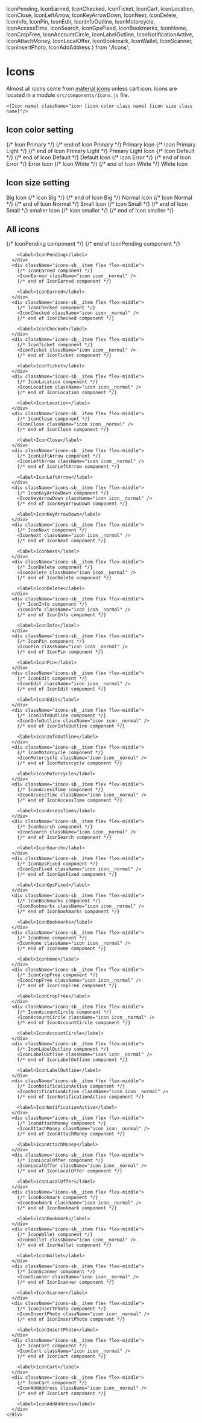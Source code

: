   IconPending,
  IconEarned,
  IconChecked,
  IconTicket,
  IconCart,
  IconLocation,
  IconClose,
  IconLeftArrow,
  IconKeyArrowDown,
  IconNext,
  IconDelete,
  IconInfo,
  IconPin,
  IconEdit,
  IconInfoOutline,
  IconMotorcycle,
  IconAccessTime,
  IconSearch,
  IconGpsFixed,
  IconBookmarks,
  IconHome,
  IconCropFree,
  IconAccountCircle,
  IconLabelOutline,
  IconNotificationActive,
  IconAttachMoney,
  IconLocalOffer,
  IconBookmark,
  IconWallet,
  IconScanner,
  IconInsertPhoto,
  IconAddAddress
} from './Icons';

<Meta title="Common/Icons" />

<style>{`
  .icons-sb__list {
    flex-wrap: wrap;
  }

  .icons-sb__item {
    padding: 5px;
    width: 20%;
  }

  .icon-sb__label {
    width: 100px;
  }
`}</style>

# Icons
Almost all icons come from <a target="_blank" href="https://material.io/resources/icons/?style=baseline">material icons</a> unless cart icon. Icons are located in a module `src/components/Icons.js` file.

`<{Icon name} className="icon [icon color class name] [icon size class name]"/>`

## Icon color setting

<Preview>
  <Story name="icon colors">
    <div>
      <List>
        <Item className="flex flex-middle">
          {/* Icon Primary */}
          <IconPending className="icon icon__primary" />
          {/* end of Icon Primary */}
          <label className="padding-small">Primary Icon</label>
        </Item>
        <Item className="flex flex-middle">
          {/* Icon Primary Light */}
          <IconPending className="icon icon__primary-light" />
          {/* end of Icon Primary Light */}
          <label className="padding-small">Primary Light Icon</label>
        </Item>
        <Item className="flex flex-middle">
          {/* Icon Default */}
          <IconPending className="icon icon__default" />
          {/* end of Icon Default */}
          <label className="padding-small">Default Icon</label>
        </Item>
        <Item className="flex flex-middle">
          {/* Icon Error */}
          <IconPending className="icon icon__error" />
          {/* end of Icon Error */}
          <label className="padding-small">Error Icon</label>
        </Item>
        <Item className="flex flex-middle">
          {/* Icon White */}
          <IconPending className="icon icon__white" style={{backgroundColor: '#303030', borderRadius: '50%'}}/>
          {/* end of Icon White */}
          <label className="padding-small">White Icon</label>
        </Item>
      </List>
    </div>
  </Story>
</Preview>

## Icon size setting

<Preview>
  <Story name="icon sizes">
    <div>
      <List>
        <Item className="flex flex-middle">
          <label className="icon-sb__label padding-small">Big Icon</label>
          {/* Icon Big */}
          <IconPending className="icon icon__big" />
          {/* end of Icon Big */}
        </Item>
        <Item className="flex flex-middle">
          <label className="icon-sb__label padding-small">Normal Icon</label>
          {/* Icon Normal */}
          <IconPending className="icon icon__normal" />
          {/* end of Icon Normal */}
        </Item>
        <Item className="flex flex-middle">
          <label className="icon-sb__label padding-small">Small Icon</label>
          {/* Icon Small */}
          <IconPending className="icon icon__small" />
          {/* end of Icon Small */}
        </Item>
        <Item className="flex flex-middle">
          <label className="icon-sb__label padding-small">smaller Icon</label>
          {/* Icon smaller */}
          <IconPending className="icon icon__smaller" />
          {/* end of Icon smaller */}
        </Item>
      </List>
    </div>
  </Story>
</Preview>

## All icons

<Preview>
  <Story name="all icons">
    <div className="icons-sb__list flex flex-middle flex-space-between">
      <div className="icons-sb__item flex flex-middle">
        {/* IconPending component */}
        <IconPending className="icon icon__normal" />
        {/* end of IconPending component */}

        <label>IconPending</label>
      </div>
      <div className="icons-sb__item flex flex-middle">
        {/* IconEarned component */}
        <IconEarned className="icon icon__normal" />
        {/* end of IconEarned component */}

        <label>IconEarned</label>
      </div>
      <div className="icons-sb__item flex flex-middle">
        {/* IconChecked component */}
        <IconChecked className="icon icon__normal" />
        {/* end of IconChecked component */}

        <label>IconChecked</label>
      </div>
      <div className="icons-sb__item flex flex-middle">
        {/* IconTicket component */}
        <IconTicket className="icon icon__normal" />
        {/* end of IconTicket component */}

        <label>IconTicket</label>
      </div>
      <div className="icons-sb__item flex flex-middle">
        {/* IconLocation component */}
        <IconLocation className="icon icon__normal" />
        {/* end of IconLocation component */}

        <label>IconLocation</label>
      </div>
      <div className="icons-sb__item flex flex-middle">
        {/* IconClose component */}
        <IconClose className="icon icon__normal" />
        {/* end of IconClose component */}

        <label>IconClose</label>
      </div>
      <div className="icons-sb__item flex flex-middle">
        {/* IconLeftArrow component */}
        <IconLeftArrow className="icon icon__normal" />
        {/* end of IconLeftArrow component */}

        <label>IconLeftArrow</label>
      </div>
      <div className="icons-sb__item flex flex-middle">
        {/* IconKeyArrowDown component */}
        <IconKeyArrowDown className="icon icon__normal" />
        {/* end of IconKeyArrowDown component */}

        <label>IconKeyArrowDown</label>
      </div>
      <div className="icons-sb__item flex flex-middle">
        {/* IconNext component */}
        <IconNext className="icon icon__normal" />
        {/* end of IconNext component */}

        <label>IconNext</label>
      </div>
      <div className="icons-sb__item flex flex-middle">
        {/* IconDelete component */}
        <IconDelete className="icon icon__normal" />
        {/* end of IconDelete component */}

        <label>IconDelete</label>
      </div>
      <div className="icons-sb__item flex flex-middle">
        {/* IconInfo component */}
        <IconInfo className="icon icon__normal" />
        {/* end of IconInfo component */}

        <label>IconInfo</label>
      </div>
      <div className="icons-sb__item flex flex-middle">
        {/* IconPin component */}
        <IconPin className="icon icon__normal" />
        {/* end of IconPin component */}

        <label>IconPin</label>
      </div>
      <div className="icons-sb__item flex flex-middle">
        {/* IconEdit component */}
        <IconEdit className="icon icon__normal" />
        {/* end of IconEdit component */}

        <label>IconEdit</label>
      </div>
      <div className="icons-sb__item flex flex-middle">
        {/* IconInfoOutline component */}
        <IconInfoOutline className="icon icon__normal" />
        {/* end of IconInfoOutline component */}

        <label>IconInfoOutline</label>
      </div>
      <div className="icons-sb__item flex flex-middle">
        {/* IconMotorcycle component */}
        <IconMotorcycle className="icon icon__normal" />
        {/* end of IconMotorcycle component */}

        <label>IconMotorcycle</label>
      </div>
      <div className="icons-sb__item flex flex-middle">
        {/* IconAccessTime component */}
        <IconAccessTime className="icon icon__normal" />
        {/* end of IconAccessTime component */}

        <label>IconAccessTime</label>
      </div>
      <div className="icons-sb__item flex flex-middle">
        {/* IconSearch component */}
        <IconSearch className="icon icon__normal" />
        {/* end of IconSearch component */}

        <label>IconSearch</label>
      </div>
      <div className="icons-sb__item flex flex-middle">
        {/* IconGpsFixed component */}
        <IconGpsFixed className="icon icon__normal" />
        {/* end of IconGpsFixed component */}

        <label>IconGpsFixed</label>
      </div>
      <div className="icons-sb__item flex flex-middle">
        {/* IconBookmarks component */}
        <IconBookmarks className="icon icon__normal" />
        {/* end of IconBookmarks component */}

        <label>IconBookmarks</label>
      </div>
      <div className="icons-sb__item flex flex-middle">
        {/* IconHome component */}
        <IconHome className="icon icon__normal" />
        {/* end of IconHome component */}

        <label>IconHome</label>
      </div>
      <div className="icons-sb__item flex flex-middle">
        {/* IconCropFree component */}
        <IconCropFree className="icon icon__normal" />
        {/* end of IconCropFree component */}

        <label>IconCropFree</label>
      </div>
      <div className="icons-sb__item flex flex-middle">
        {/* IconAccountCircle component */}
        <IconAccountCircle className="icon icon__normal" />
        {/* end of IconAccountCircle component */}

        <label>IconAccountCircle</label>
      </div>
      <div className="icons-sb__item flex flex-middle">
        {/* IconLabelOutline component */}
        <IconLabelOutline className="icon icon__normal" />
        {/* end of IconLabelOutline component */}

        <label>IconLabelOutline</label>
      </div>
      <div className="icons-sb__item flex flex-middle">
        {/* IconNotificationActive component */}
        <IconNotificationActive className="icon icon__normal" />
        {/* end of IconNotificationActive component */}

        <label>IconNotificationActive</label>
      </div>
      <div className="icons-sb__item flex flex-middle">
        {/* IconAttachMoney component */}
        <IconAttachMoney className="icon icon__normal" />
        {/* end of IconAttachMoney component */}

        <label>IconAttachMoney</label>
      </div>
      <div className="icons-sb__item flex flex-middle">
        {/* IconLocalOffer component */}
        <IconLocalOffer className="icon icon__normal" />
        {/* end of IconLocalOffer component */}

        <label>IconLocalOffer</label>
      </div>
      <div className="icons-sb__item flex flex-middle">
        {/* IconBookmark component */}
        <IconBookmark className="icon icon__normal" />
        {/* end of IconBookmark component */}

        <label>IconBookmark</label>
      </div>
      <div className="icons-sb__item flex flex-middle">
        {/* IconWallet component */}
        <IconWallet className="icon icon__normal" />
        {/* end of IconWallet component */}

        <label>IconWallet</label>
      </div>
      <div className="icons-sb__item flex flex-middle">
        {/* IconScanner component */}
        <IconScanner className="icon icon__normal" />
        {/* end of IconScanner component */}

        <label>IconScanner</label>
      </div>
      <div className="icons-sb__item flex flex-middle">
        {/* IconInsertPhoto component */}
        <IconInsertPhoto className="icon icon__normal" />
        {/* end of IconInsertPhoto component */}

        <label>IconInsertPhoto</label>
      </div>
      <div className="icons-sb__item flex flex-middle">
        {/* IconCart component */}
        <IconCart className="icon icon__normal" />
        {/* end of IconCart component */}

        <label>IconCart</label>
      </div>
      <div className="icons-sb__item flex flex-middle">
        {/* IconCart component */}
        <IconAddAddress className="icon icon__normal" />
        {/* end of IconCart component */}

        <label>IconAddAddress</label>
      </div>
    </div>
  </Story>
</Preview>
